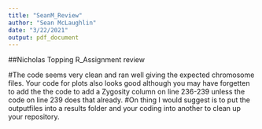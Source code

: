---
title: "SeanM_Review"
author: "Sean McLaughlin"
date: "3/22/2021"
output: pdf_document
---
##Nicholas Topping R_Assignment review

#The code seems very clean and ran well giving the expected chromosome files. Your code for plots also looks good although you may have forgetten to add the the code to add a Zygosity column on line 236-239 unless the code on line 239 does that already. 
#On thing I would suggest is to put the outputfiles into a results folder and your coding into another to clean up your repository.